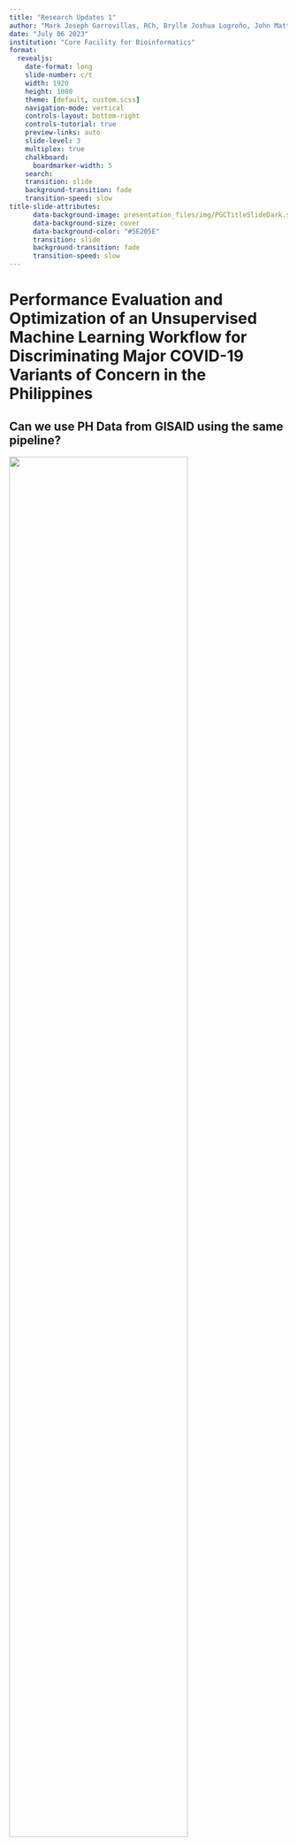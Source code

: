 ```yaml
---
title: "Research Updates 1"
author: "Mark Joseph Garrovillas, RCh, Brylle Joshua Logroño, John Matthew Felices, Yenzy Urson Hebron"
date: "July 06 2023"
institution: "Core Facility for Bioinformatics"
format: 
  revealjs:
    date-format: long
    slide-number: c/t
    width: 1920
    height: 1080
    theme: [default, custom.scss]
    navigation-mode: vertical
    controls-layout: bottom-right
    controls-tutorial: true
    preview-links: auto
    slide-level: 3
    multiplex: true
    chalkboard: 
      boardmarker-width: 5
    search:
    transition: slide
    background-transition: fade
    transition-speed: slow
title-slide-attributes:
      data-background-image: presentation_files/img/PGCTitleSlideDark.svg
      data-background-size: cover
      data-background-color: "#5E205E"
      transition: slide
      background-transition: fade
      transition-speed: slow
---
```


# Performance Evaluation and Optimization of an Unsupervised Machine Learning Workflow for Discriminating Major COVID-19 Variants of Concern in the Philippines{background-color="#5E205E" data-background="presentation_files/img/PGCTitleSlideDark.svg" transition="fade-in slide-out" transition-speed="slow"}

## Can we use PH Data from GISAID using the same pipeline? {data-background="presentation_files/img/PGCSlideLight.svg" transition="fade-in slide-out" transition-speed="slow"}
![](presentation_files/img/gisaid.png){.fragment fig-align="center" height=80% width=80%}

## Which linear algebra library implementation (BLAS,LAPACK,OpenCL,IntelMLK) gives the most optimal runtime for the workflow? {data-background="presentation_files/img/PGCSlideLight.svg" transition="fade-in slide-out" transition-speed="slow"}
![](presentation_files/img/linear-algebra.jpg){.fragment fig-align="center" height=60% width=60%}

## Does processor vulnerability mitigations (Spectre and Meltdown) significantly affect the runtime of the workflow? {data-background="presentation_files/img/PGCSlideLight.svg" transition="fade-in slide-out" transition-speed="slow"}
![](presentation_files/img/spectre_meltdown.png){.fragment fig-align="center" height=60% width=60%}


## The sample pipeline discriminates between COVID19 variants using an unsupervised machine learning framework {data-background="presentation_files/img/PGCSlideLight.svg" transition="fade-in slide-out" transition-speed="slow"}
![](presentation_files/img/journal.pone.0285719.png){.fragment fig-align="center" height=40% width=40%}

# Progress Report - Project Management {background-color="#5E205E" data-background="presentation_files/img/PGCTitleSlideDark.svg" transition="fade-in slide-out" transition-speed="slow"}

## Trello board was created to visualize the workflow of the team {data-background="presentation_files/img/PGCSlideLight.svg" transition="fade-in slide-out" transition-speed="slow"}

::: r-stack

![](presentation_files/img/trello-1.png){.fragment fig-align="center" height=90% width=90%}

![](presentation_files/img/trello-2.png){.fragment fig-align="center" height=100% width=100%}
:::

## Github repository was created to store all code to be used in the study {data-background="presentation_files/img/PGCSlideLight.svg" transition="fade-in slide-out" transition-speed="slow"}

![](presentation_files/img/github.png){.fragment fig-align="center" height=100% width=100%}

## Burndown chart was created to keep track of the team's progress {data-background="presentation_files/img/PGCSlideLight.svg" transition="fade-in slide-out" transition-speed="slow"}

# Progress Report - Software familiarization {background-color="#447099" data-background="presentation_files/img/PGCTitleSlideDark.svg" transition="slide-in"}


## Team members attended this week's random talks on git, docker, and HPC access {data-background="presentation_files/img/PGCSlideLight.svg" transition="fade-in slide-out" transition-speed="islow"}

::::: {.columns}

:::: {.column width="50%"}
![](presentation_files/img/git.png){.fragment fig-align="center" height=60% width=60%}
::::

:::: {.column width="50%"}
![](presentation_files/img/docker.webp){.fragment fig-align="center" height=60% width=60%}
::::

:::::

# Progress Report - Workflow Replication {background-color="#447099" data-background="presentation_files/img/PGCTitleSlideDark.svg" transition="slide-in"}

## SARS-CoV-2 genomes were downloaded from GISAID {data-background="presentation_files/img/PGCSlideLight.svg" transition="fade-in slide-out" transition-speed="slow"}

![](presentation_files/img/data-download.png){.fragment fig-align="center" height=70% width=70%}

## Entries containing errors in the metadata were removed {data-background="presentation_files/img/PGCSlideLight.svg" transition="fade-in slide-out" transition-speed="slow"}

![](presentation_files/img/data-errors.png){.fragment fig-align="center" height=30% width=30%}

## Reference code was made more reproducible {data-background="presentation_files/img/PGCSlideLight.svg" transition="fade-in slide-out" transition-speed="slow"}

![](presentation_files/img/code-cleanup.png){.fragment fig-align="center" height=70% width=70%}

## Data set randomizer was created for test runs {data-background="presentation_files/img/PGCSlideLight.svg" transition="fade-in slide-out" transition-speed="slow"}

## kmer analysis was successfully performed on PH SARS-CoV-2 sequence data {data-background="presentation_files/img/PGCSlideLight.svg" transition="fade-in slide-out" transition-speed="slow"}

![](presentation_files/img/kmer-data.png){.fragment fig-align="center" height=70% width=70%}

## PCA plots were generated from the k-mer analysis results {data-background="presentation_files/img/PGCSlideLight.svg" transition="fade-in slide-out" transition-speed="slow"}



## tSNE plots were generated from k-mer analysis results {data-background="presentation_files/img/PGCSlideLight.svg" transition="fade-in slide-out" transition-speed="slow"}



## UMAP plots were generated from k-mer analysis results {data-background="presentation_files/img/PGCSlideLight.svg" transition="fade-in slide-out" transition-speed="slow"}



## Variant-specific dendograms were generated from the k-mer analysis results {data-="presentation_files/img/PGCSlideLight.svg" transition="fade-in slide-out" transition-speed="slow"}

```r

load(file="presentation_files/clustering-variant.RData")
ggp
```

# Next Steps {background-color="#447099" data-background="presentation_files/img/PGCTitleSlideDark.svg" transition="slide-in"}

## Future Plans {data-background="presentation_files/img/PGCSlideLight.svg" transition="fade-in slide-out" transition-speed="slow"}    

- Goals for Next Week
  - Create stratified random sampling algorithm that takes at most 50 samples per variant
  - Create dendograms that separate PH data according to region
  - Benchmark Workflow with Spectre and Meltdown Patches Enabled vs. Disabled in Intel Core/AMD Ryzen processors and Windows/Linux OS 
  - Benchmark Computations using OpenBLAS/ATLAS/AMD BLISS/ Intel MKL
  
- Future Goals
  - Document and Analyze Benchmarking Results
  - Scale up Data and Run in HPC

# References {background-color="#447099" data-background="presentation_files/img/PGCTitleSlideDark.svg" transition="slide-in"}

## References {data-background="presentation_files/img/PGCSlideLight.svg" transition="fade-in slide-out" transition-speed="slow"}

- Research Article:

  - <https://journals.plos.org/plosone/article?id=10.1371/journal.pone.0285719>

- Image Sources:
  - <https://i.ytimg.com/vi/0WDhKCPtbng/maxresdefault.jpg>
  - <https://web.archive.org/web/20180620212658/https://danielmiessler.com/images/Screen-Shot-2018-01-05-at-08.29.00.png>
  - <https://www.docker.com/wp-content/uploads/2022/03/vertical-logo-monochromatic.png>
  - <https://upload.wikimedia.org/wikipedia/commons/thumb/e/e0/Git-logo.svg/1280px-Git-logo.svg.png>

